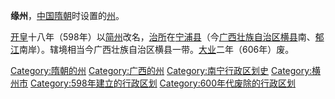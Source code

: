 '''缘州'''，[[中国|中国]][[隋朝|隋朝]]时设置的[[州|州]]。

[[开皇|开皇]]十八年（598年）以[[简州_(开皇)|简州]]改名，[[治所|治所]]在[[宁浦县|宁浦县]]（今[[广西壮族自治区|广西壮族自治区]][[横县|横县]]南、[[郁江|郁江]]南岸）。辖境相当今广西壮族自治区横县一带。[[大业_(年号)|大业]]二年（606年）废。

{{隋朝行政区划小作品}}
{{DEFAULTSORT:Y}}
[[Category:隋朝的州|Category:隋朝的州]]
[[Category:广西的州|Category:广西的州]]
[[Category:南宁行政区划史|Category:南宁行政区划史]]
[[Category:横州市|Category:横州市]]
[[Category:598年建立的行政区划|Category:598年建立的行政区划]]
[[Category:600年代废除的行政区划|Category:600年代废除的行政区划]]